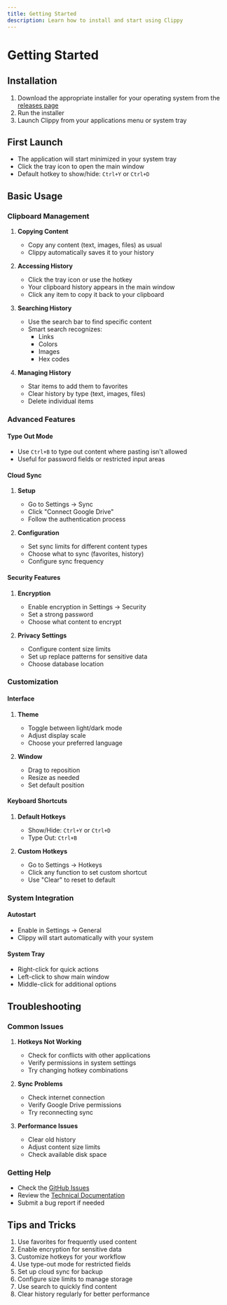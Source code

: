 ```yaml
---
title: Getting Started
description: Learn how to install and start using Clippy
---
```


# Getting Started

## Installation

1. Download the appropriate installer for your operating system from the [releases page](https://github.com/0-don/clippy/releases)
2. Run the installer
3. Launch Clippy from your applications menu or system tray

## First Launch

- The application will start minimized in your system tray
- Click the tray icon to open the main window
- Default hotkey to show/hide: `Ctrl+Y` or `Ctrl+D`

## Basic Usage

### Clipboard Management

1. **Copying Content**
   - Copy any content (text, images, files) as usual
   - Clippy automatically saves it to your history

2. **Accessing History**
   - Click the tray icon or use the hotkey
   - Your clipboard history appears in the main window
   - Click any item to copy it back to your clipboard

3. **Searching History**
   - Use the search bar to find specific content
   - Smart search recognizes:
     - Links
     - Colors
     - Images
     - Hex codes

4. **Managing History**
   - Star items to add them to favorites
   - Clear history by type (text, images, files)
   - Delete individual items

### Advanced Features

#### Type Out Mode

- Use `Ctrl+B` to type out content where pasting isn't allowed
- Useful for password fields or restricted input areas

#### Cloud Sync

1. **Setup**
   - Go to Settings → Sync
   - Click "Connect Google Drive"
   - Follow the authentication process

2. **Configuration**
   - Set sync limits for different content types
   - Choose what to sync (favorites, history)
   - Configure sync frequency

#### Security Features

1. **Encryption**
   - Enable encryption in Settings → Security
   - Set a strong password
   - Choose what content to encrypt

2. **Privacy Settings**
   - Configure content size limits
   - Set up replace patterns for sensitive data
   - Choose database location

### Customization

#### Interface

1. **Theme**
   - Toggle between light/dark mode
   - Adjust display scale
   - Choose your preferred language

2. **Window**
   - Drag to reposition
   - Resize as needed
   - Set default position

#### Keyboard Shortcuts

1. **Default Hotkeys**
   - Show/Hide: `Ctrl+Y` or `Ctrl+D`
   - Type Out: `Ctrl+B`

2. **Custom Hotkeys**
   - Go to Settings → Hotkeys
   - Click any function to set custom shortcut
   - Use "Clear" to reset to default

### System Integration

#### Autostart

- Enable in Settings → General
- Clippy will start automatically with your system

#### System Tray

- Right-click for quick actions
- Left-click to show main window
- Middle-click for additional options

## Troubleshooting

### Common Issues

1. **Hotkeys Not Working**
   - Check for conflicts with other applications
   - Verify permissions in system settings
   - Try changing hotkey combinations

2. **Sync Problems**
   - Check internet connection
   - Verify Google Drive permissions
   - Try reconnecting sync

3. **Performance Issues**
   - Clear old history
   - Adjust content size limits
   - Check available disk space

### Getting Help

- Check the [GitHub Issues](https://github.com/0-don/clippy/issues)
- Review the [Technical Documentation](/technical)
- Submit a bug report if needed

## Tips and Tricks

1. Use favorites for frequently used content
2. Enable encryption for sensitive data
3. Customize hotkeys for your workflow
4. Use type-out mode for restricted fields
5. Set up cloud sync for backup
6. Configure size limits to manage storage
7. Use search to quickly find content
8. Clear history regularly for better performance
